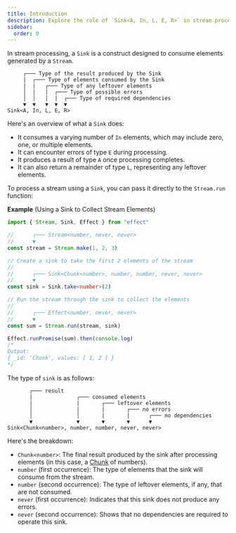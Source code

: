 ```yaml
---
title: Introduction
description: Explore the role of `Sink<A, In, L, E, R>` in stream processing. Learn how a `Sink` consumes elements, handles errors, produces values, and manages leftover elements. Use it seamlessly with `Stream.run` for efficient stream processing.
sidebar:
  order: 0
---
```


In stream processing, a `Sink` is a construct designed to consume elements generated by a `Stream`.

```text showLineNumbers=false
     ┌─── Type of the result produced by the Sink
     |  ┌─── Type of elements consumed by the Sink
     |  |   ┌─── Type of any leftover elements
     │  |   |  ┌─── Type of possible errors
     │  │   |  |  ┌─── Type of required dependencies
     ▼  ▼   ▼  ▼  ▼
Sink<A, In, L, E, R>
```

Here's an overview of what a `Sink` does:

- It consumes a varying number of `In` elements, which may include zero, one, or multiple elements.
- It can encounter errors of type `E` during processing.
- It produces a result of type `A` once processing completes.
- It can also return a remainder of type `L`, representing any leftover elements.

To process a stream using a `Sink`, you can pass it directly to the `Stream.run` function:

**Example** (Using a Sink to Collect Stream Elements)

```ts twoslash
import { Stream, Sink, Effect } from "effect"

//      ┌─── Stream<number, never, never>
//      ▼
const stream = Stream.make(1, 2, 3)

// Create a sink to take the first 2 elements of the stream
//
//      ┌─── Sink<Chunk<number>, number, number, never, never>
//      ▼
const sink = Sink.take<number>(2)

// Run the stream through the sink to collect the elements
//
//      ┌─── Effect<number, never, never>
//      ▼
const sum = Stream.run(stream, sink)

Effect.runPromise(sum).then(console.log)
/*
Output:
{ _id: 'Chunk', values: [ 1, 2 ] }
*/
```

The type of `sink` is as follows:

```text showLineNumbers=false
       ┌─── result
       |              ┌─── consumed elements
       |              |       ┌─── leftover elements
       │              |       |       ┌─── no errors
       │              │       |       |      ┌─── no dependencies
       ▼              ▼       ▼       ▼      ▼
Sink<Chunk<number>, number, number, never, never>
```

Here's the breakdown:

- `Chunk<number>`: The final result produced by the sink after processing elements (in this case, a [Chunk](/docs/data-types/chunk/) of numbers).
- `number` (first occurrence): The type of elements that the sink will consume from the stream.
- `number` (second occurrence): The type of leftover elements, if any, that are not consumed.
- `never` (first occurrence): Indicates that this sink does not produce any errors.
- `never` (second occurrence): Shows that no dependencies are required to operate this sink.
